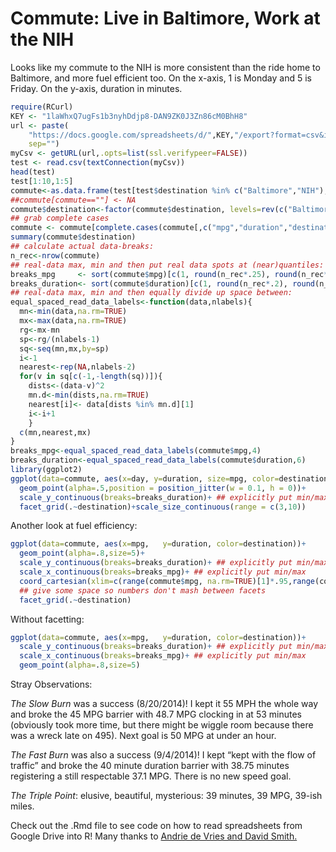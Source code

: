 Commute:  Live in Baltimore, Work at the NIH
========================================================

Looks like my commute to the NIH is more consistent than the ride home to Baltimore, and more fuel efficient too.  On the x-axis, 1 is Monday and 5 is Friday.  On the y-axis, duration in minutes.

```{r fig.width=7, fig.height=6, echo=FALSE, results='hide', message=FALSE, warning=FALSE}
require(RCurl)
KEY <- "1laWhxQ7ugFs1b3nyhDdjp8-DAN9ZK0J3Zn86cM0BhH8"
url <- paste(
    "https://docs.google.com/spreadsheets/d/",KEY,"/export?format=csv&id=",KEY,
    sep="")
myCsv <- getURL(url,.opts=list(ssl.verifypeer=FALSE))
test <- read.csv(textConnection(myCsv))
head(test)
test[1:10,1:5]
commute<-as.data.frame(test[test$destination %in% c("Baltimore","NIH"),])
##commute[commute==""] <- NA
commute$destination<-factor(commute$destination, levels=rev(c("Baltimore","NIH")))
## grab complete cases
commute <- commute[complete.cases(commute[,c("mpg","duration","destination","day")]),]
summary(commute$destination)
## calculate actual data-breaks:
n_rec<-nrow(commute)
## real-data max, min and then put real data spots at (near)quantiles:
breaks_mpg     <- sort(commute$mpg)[c(1, round(n_rec*.25), round(n_rec*.75), n_rec)]
breaks_duration<- sort(commute$duration)[c(1, round(n_rec*.2), round(n_rec*.4), round(n_rec*.6), round(n_rec*.8), n_rec)]
## real-data max, min and then equally divide up space between:
equal_spaced_read_data_labels<-function(data,nlabels){
  mn<-min(data,na.rm=TRUE)
  mx<-max(data,na.rm=TRUE)
  rg<-mx-mn
  sp<-rg/(nlabels-1)
  sq<-seq(mn,mx,by=sp)
  i<-1
  nearest<-rep(NA,nlabels-2)
  for(v in sq[c(-1,-length(sq))]){
    dists<-(data-v)^2
    mn.d<-min(dists,na.rm=TRUE)
    nearest[i]<- data[dists %in% mn.d][1]
    i<-i+1
    }
  c(mn,nearest,mx)
}
breaks_mpg<-equal_spaced_read_data_labels(commute$mpg,4)
breaks_duration<-equal_spaced_read_data_labels(commute$duration,6)
library(ggplot2)
ggplot(data=commute, aes(x=day, y=duration, size=mpg, color=destination))+
  geom_point(alpha=.5,position = position_jitter(w = 0.1, h = 0))+ 
  scale_y_continuous(breaks=breaks_duration)+ ## explicitly put min/max for y axis 
  facet_grid(.~destination)+scale_size_continuous(range = c(3,10))
```

Another look at fuel efficiency:


```{r fig.width=7, fig.height=6, echo=FALSE, results='hide', message=FALSE, warning=FALSE}
ggplot(data=commute, aes(x=mpg,   y=duration, color=destination))+
  geom_point(alpha=.8,size=5)+ 
  scale_y_continuous(breaks=breaks_duration)+ ## explicitly put min/max for y axis 
  scale_x_continuous(breaks=breaks_mpg)+ ## explicitly put min/max 
  coord_cartesian(xlim=c(range(commute$mpg, na.rm=TRUE)[1]*.95,range(commute$mpg, na.rm=TRUE)[2]*1.05))+ 
  ## give some space so numbers don't mash between facets
  facet_grid(.~destination)
```

Without facetting:

```{r fig.width=7, fig.height=6, echo=FALSE, results='hide', message=FALSE, warning=FALSE}
ggplot(data=commute, aes(x=mpg,   y=duration, color=destination))+
  scale_y_continuous(breaks=breaks_duration)+ ## explicitly put min/max for y axis 
  scale_x_continuous(breaks=breaks_mpg)+ ## explicitly put min/max 
  geom_point(alpha=.8,size=5)
```

Stray Observations:
 
 _The Slow Burn_ was a success (8/20/2014)!  I kept it 55 MPH the whole way and broke the 45 MPG barrier with 48.7 MPG clocking in at 53 minutes (obviously took more time, but there might be wiggle room because there was a wreck late on 495).  Next goal is 50 MPG at under an hour.

_The Fast Burn_ was also a success (9/4/2014)!  I kept "kept with the flow of traffic" and broke the 40 minute duration barrier with 38.75 minutes registering a still respectable 37.1 MPG.  There is no new speed goal.

_The Triple Point_:  elusive, beautiful, mysterious:  39 minutes, 39 MPG, 39-ish miles.  


Check out the .Rmd file to see code on how to read spreadsheets from Google Drive into R!  Many thanks to [Andrie de Vries and David Smith.](http://blog.revolutionanalytics.com/2014/06/reading-data-from-the-new-version-of-google-spreadsheets.html
)